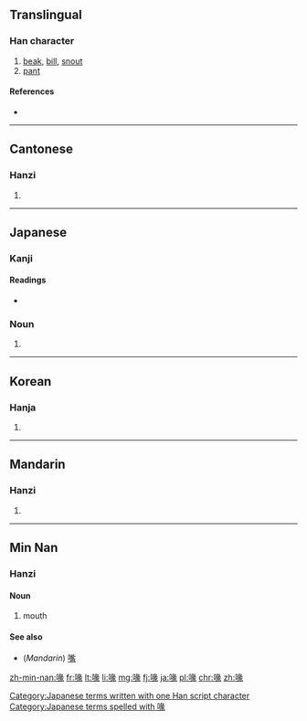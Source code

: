 ==Translingual==

===Han character===
{{Han char|rn=30|rad=口|as=09|sn=12|four=6703<sub>2</sub>|canj=口女弓人 (RVNO)|ids=⿰[[口]][[彖]]}}

# [[beak]], [[bill]], [[snout]]
# [[pant]]

====References====
* {{Han ref|kx=0198.350|dkj=03951|dj=0420.230|hdz=10663.100|uh=5599|ud=21913|bh=B3F1|bd=46065}}

----

==Cantonese==

===Hanzi===
{{yue-hanzi|jyut=|y=fui3}}

# {{defn|lang=yue|sort=口09}}

----

==Japanese==

===Kanji===
{{ja-kanji|grade=|rs=口09}}

====Readings====
* {{ja-readings|on=[[かい]] (kai)|kun=[[くちばし]] (kuchibashi)}}

===Noun===
{{ja-noun|k|hira=くちばし|rom=kuchibashi}} 

# {{alternative form of|嘴|lang=ja}}

[[Category:Japanese terms written with one Han script character]]
[[Category:Japanese terms spelled with 喙]]
----

==Korean==

===Hanja===
{{ko-hanja|hangeul=훼|rv=hwe|mr=hwe}}

# {{defn|lang=ko|sort=口09}}

----

==Mandarin==

===Hanzi===
{{cmn-hanzi|pin=[[huì]] ([[hui4]])|wg=hui<sup>4</sup>}}

# {{defn|lang=cmn|sort=口09}}

----

==Min Nan==

===Hanzi===
{{nan-hanzi|poj=[[chhùi]] (chhui<sup>3</sup>)|tlpa=[[tshuì]] (tshui<sup>3</sup>)}}

====Noun====
{{nan-noun|ts|poj=[[chhùi]] (chhui<sup>3</sup>)|c=喙}}

# mouth

====See also====
*(''Mandarin'') [[嘴]]

[[zh-min-nan:喙]]
[[fr:喙]]
[[lt:喙]]
[[li:喙]]
[[mg:喙]]
[[fj:喙]]
[[ja:喙]]
[[pl:喙]]
[[chr:喙]]
[[zh:喙]]